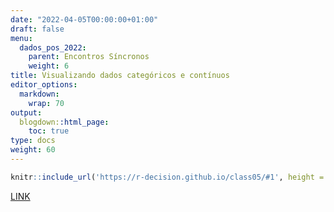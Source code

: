 ---
date: "2022-04-05T00:00:00+01:00"
draft: false
menu:
  dados_pos_2022:
    parent: Encontros Síncronos
    weight: 6
title: Visualizando dados categóricos e contínuos
editor_options: 
  markdown: 
    wrap: 70
output: 
  blogdown::html_page:
    toc: true
type: docs
weight: 60
---

```{r echo=FALSE, message=FALSE, warning=FALSE}
knitr::include_url('https://r-decision.github.io/class05/#1', height = "400px")
```

[LINK](https://r-decision.github.io/class05/#1)

